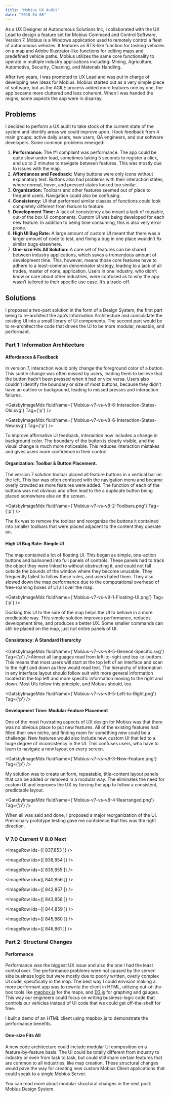```yaml
---
title: "Mobius UX Audit"
date: "2018-04-08"
---
```



As a UX Designer at Autonomous Solutions Inc, I collaborated with the UX Lead to design a feature set for Mobius Command and Control Software, Version 7. Mobius is a Windows application used to remotely control a fleet of autonomous vehicles. It features an RTS-like function for tasking vehicles on a map and Adobe Illustrator-like functions for editing maps and predefined vehicle paths. Mobius utilizes the same core functionality to operate in multiple industry applications including: Mining, Agriculture, Automotive, Security, Cleaning, and Materials Handling.

After two years, I was promoted to UX Lead and was put in charge of developing new ideas for Mobius. Mobius started out as a very simple piece of software, but as the AGILE process added more features one by one, the app became more cluttered and less coherent. When I was handed the reigns, some aspects the app were in disarray.

## Problems

I decided to perform a UX audit to take stock of the current state of the system and identify areas we could improve upon. I took feedback from 4 main groups: active daily users, new users, QA engineers, and our software developers. Some common problems emerged:

1. **Performance:** The #1 complaint was performance. The app could be quite slow under load, sometimes taking 5 seconds to register a click, and up to 2 minutes to navigate between features. This was mostly due to issues with the map.
2. **Affordances and Feedback:** Many buttons were only icons without explanatory text. Buttons also had problems with their interaction states, where normal, hover, and pressed states looked too similar.
3. **Organization:** Toolbars and other features seemed out of place to frequent users. Navigation could also be confusing.
4. **Consistency:** UI that performed similar classes of functions could look completely different from feature to feature.
5. **Development Time:** A lack of consistency also meant a lack of reusable, out-of the box UI components. Custom UI was being developed for each new feature. In addition to being time consuming, this is also very error prone.
6. **High UI Bug Rate:** A large amount of custom UI meant that there was a larger amount of code to test, and fixing a bug in one place wouldn’t fix similar bugs elsewhere.
7. **One-size Fits All Solution:** A core set of features can be shared between industry applications, which saves a tremendous amount of development time. This, however, means those core features have to adhere to a least-common denominator strategy, leading to a jack of all trades, master of none, application. Users in one industry, who didn’t know or care about other industries, were confused as to why the app wasn’t tailored to their specific use case. It’s a trade-off.

## Solutions

I proposed a two-part solution in the form of a Design System, the first part being to re-architect the app’s Information Architecture and consolidate the existing UI into a small library of UI components. The second part would be to re-architect the code that drives the UI to be more modular, reusable, and performant.

### Part 1: Information Architecture

#### Affordances & Feedback

In version 7, interaction would only change the foreground color of a button. This subtle change was often missed by users, leading them to believe that the button hadn’t been pressed when it had or vice versa. Users also couldn’t identify the boundary or size of most buttons, because they didn’t have an outline or background, leading to missed presses and interaction failures.

<GatsbyImageMdx fluidName={'Mobius-v7-vs-v8-6-Interaction-States-Old.svg'} Tag={'p'} />

<GatsbyImageMdx fluidName={'Mobius-v7-vs-v8-6-Interaction-States-New.svg'} Tag={'p'} />

To improve affirmative UI feedback, interaction now includes a change in background color. The boundary of the button is clearly visible, and the visual change is much more noticeable. This reduces interaction mistakes and gives users more confidence in their control.

#### Organization: Toolbar & Button Placement.

The version 7 solution toolbar placed all feature buttons in a vertical bar on the left. This bar was often confused with the navigation menu and became overly crowded as more features were added. The function of each of the buttons was not obvious and often lead to the a duplicate button being placed somewhere else on the screen.

<GatsbyImageMdx fluidName={'Mobius-v7-vs-v8-2-Toolbars.png'} Tag={'p'} />

The fix was to remove the toolbar and reorganize the buttons it contained into smaller toolbars that were placed adjacent to the content they operate on.

#### High UI Bug Rate: Simple UI

The map contained a lot of floating UI. This began as simple, one-action buttons and ballooned into full panels of controls. These panels had to track the object they were linked to without obstructing it, and could not fall outside the bounds of the window where they become unusable. They frequently failed to follow these rules, and users hated them. They also slowed down the map performance due to the computational overhead of free-roaming boxes of UI all over the map.

<GatsbyImageMdx fluidName={'Mobius-v7-vs-v8-1-Floating-UI.png'} Tag={'p'} />

Docking this UI to the side of the map helps the UI to behave in a more predictable way. This simple solution improves performance, reduces development time, and produces a better UX. Some smaller commands can still be placed on the map, just not entire panels of UI.

#### Consistency: A Standard Hierarchy

<GatsbyImageMdx fluidName={'Mobius-v7-vs-v8-5-General-Specific.svg'} Tag={'p'} />Almost all languages read from left-to-right and top-to-bottom. This means that most users will start at the top left of an interface and scan to the right and down as they would read text. The hierarchy of information in any interface layout should follow suit with more general information located in the top left and more specific information moving to the right and down. Most UIs follow this principle, and Mobius should, too.

<GatsbyImageMdx fluidName={'Mobius-v7-vs-v8-5-Left-to-Right.png'} Tag={'p'} />

#### Development Time: Modular Feature Placement

One of the most frustrating aspects of UX design for Mobius was that there was no obvious place to put new features. All of the existing features had filled their own niche, and finding room for something new could be a challenge. New features would also include new, custom UI that led to a huge degree of inconsistency in the UI. This confuses users, who have to learn to navigate a new layout on every screen.

<GatsbyImageMdx fluidName={'Mobius-v7-vs-v8-3-New-Feature.png'} Tag={'p'} />

My solution was to create uniform, repeatable, title-content layout panels that can be added or removed in a modular way. The eliminates the need for custom UI and improves the UX by forcing the app to follow a consistent, predictable layout.

<GatsbyImageMdx fluidName={'Mobius-v7-vs-v8-4-Rearranged.png'} Tag={'p'} />

When all was said and done, I proposed a major reorganization of the UI. Preliminary prototype testing gave me confidence that this was the right direction.

### V 7.0 Current V 8.0 Next

<ImageRow ids={[ 837,853 ]} />

<ImageRow ids={[ 838,854 ]} />

<ImageRow ids={[ 839,855 ]} />

<ImageRow ids={[ 840,856 ]} />

<ImageRow ids={[ 842,857 ]} />

<ImageRow ids={[ 843,858 ]} />

<ImageRow ids={[ 844,859 ]} />

<ImageRow ids={[ 845,860 ]} />

<ImageRow ids={[ 846,861 ]} />

### Part 2: Structural Changes

#### Performance

Performance was the biggest UX issue and also the one I had the least control over. The performance problems were not caused by the server-side business logic but were mostly due to poorly written, overly complex UI code, specifically in the map. The best way I could envision making a more performant app was to rewrite the client in HTML, utilizing out-of-the-box tools like [mapbox.js](https://www.mapbox.com/) for the maps, and [D3.js](https://d3js.org/) for graphing and gauges. This way our engineers could focus on writing business-logic code that controls our vehicles instead of UI code that we could get off-the-shelf for free.

I built a demo of an HTML client using mapbox.js to demonstrate the performance benefits.

#### One-size Fits All

A new code architecture could include modular UI composition on a feature-by-feature basis. The UI could be totally different from industry to industry or even from task to task, but could still share certain features that are common to all industries, like map creation. These structural changes would pave the way for creating new custom Mobius Client applications that could speak to a single Mobius Server.

You can read more about modular structural changes in the next post: Mobius Design System.
